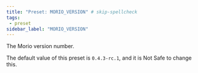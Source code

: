 ```yaml
---
title: "Preset: MORIO_VERSION" # skip-spellcheck
tags:
 - preset
sidebar_label: "MORIO_VERSION"
---
```


The Morio version number.

<Note>

The default value of this preset is `0.4.3-rc.1`, and it is <Label style="danger">Not Safe</Label> to change this.

</Note>
